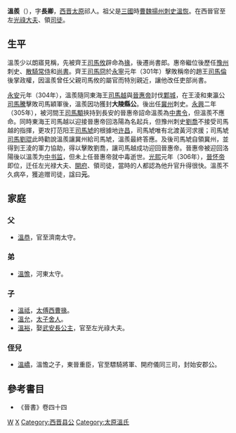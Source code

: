 '''溫羨'''（{{bd|？||307年|catIdx=W}}），字'''長卿'''，[[西晋|西晋]][[太原|太原]]祁人。祖父是[[三國|三國]]時[[曹魏|曹魏]][[揚州|揚州]][[刺史|刺史]][[溫恢|溫恢]]。在西晉官至左[[光祿大夫|光祿大夫]]、領[[司徒|司徒]]。

== 生平 ==
溫羡少以朗寤見稱，先被齊王[[司馬攸|司馬攸]]辟命為[[掾|掾]]，後遷尚書郎。惠帝繼位後歷任[[豫州|豫州]]刺史、[[散騎常侍|散騎常侍]]和[[尚書|尚書]]。齊王[[司馬冏|司馬冏]]於[[永寧|永寧]]元年（301年）擊敗稱帝的趙王[[司馬倫|司馬倫]]後掌政權，因溫羨曾任父親司馬攸的屬官而特別親近，讓他改任吏部尚書。

[[永安_(西晉)|永安]]元年（304年），溫羨隨同東海王[[司馬越|司馬越]]與[[晉惠帝|晉惠帝]]討伐[[鄴城|鄴城]]，在王淩和東瀛公[[司馬騰|司馬騰]]擊敗司馬穎軍後，溫羨因功獲封'''大陵縣公'''。後出任[[冀州|冀州]]刺史。[[永興|永興]]二年（305年），被河間王[[司馬顒|司馬顒]]挾持到長安的晉惠帝詔命溫羨為[[中書令|中書令]]，但溫羨不應命。同時東海王司馬越以迎接晉惠帝回洛陽為名起兵，但豫州刺史[[劉喬|劉喬]]不接受司馬越的指揮，更攻打范阳王[[司馬虓|司馬虓]]的根據地[[许昌|许昌]]，司馬虓唯有北渡黃河求援；司馬虓[[司馬|司馬]][[劉琨|劉琨]]此時勸說溫羨讓冀州給司馬虓，溫羨最終答應。及後司馬虓自領冀州，並得到王淩的軍力協助，得以擊敗劉喬，讓司馬越成功迎回晉惠帝。晉惠帝被迎回洛陽後以溫羡为[[中书监|中书监]]，但未上任晉惠帝就中毒逝世。[[光熙|光熙]]元年（306年），[[晉怀帝|晉怀帝]]即位，迁任左光禄大夫、[[開府|開府]]、領司徒，當時的人都認為他升官升得很快。溫羨不久病卒，獲追赠司徒，諡曰'''元'''。

== 家庭 ==
=== 父 ===
*[[溫恭|溫恭]]，官至濟南太守。
=== 弟 ===
*[[溫憺|溫憺]]，河東太守。
=== 子 ===
*[[溫祗|溫祗]]，[[太傅|太傅]][[西曹|西曹]][[掾|掾]]。
*[[溫允|溫允]]，[[太子舍人|太子舍人]]。
*[[溫裕|溫裕]]，娶[[武安長公主|武安長公主]]，官至左光祿大夫。
=== 侄兒 ===
*[[溫嶠|溫嶠]]，溫憺之子，東晉重臣，官至驃騎將軍、開府儀同三司，封始安郡公。

==參考書目==
* 《晉書》卷四十四

[[Category:晉朝政治人物|W]]
[[Category:溫姓|X]]
[[Category:西晋县公|Category:西晋县公]]
[[Category:太原溫氏|Category:太原溫氏]]